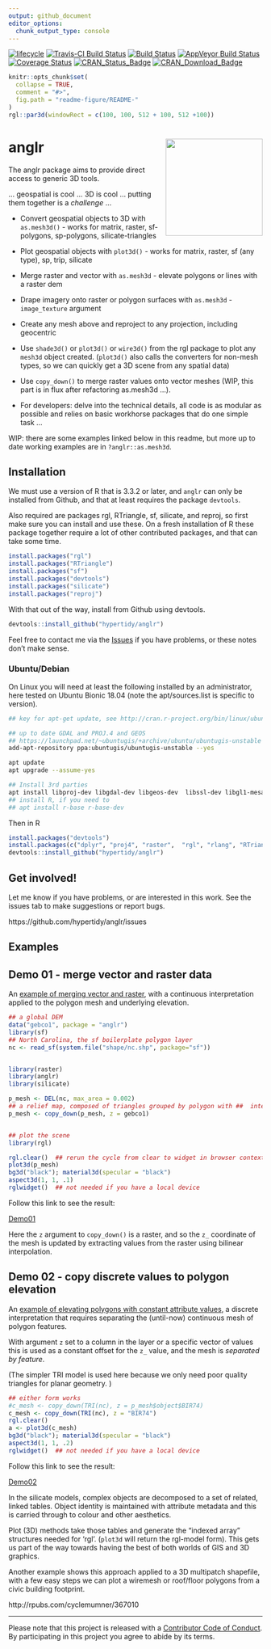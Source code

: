 ```yaml
---
output: github_document
editor_options: 
  chunk_output_type: console
---
```


[![lifecycle](https://img.shields.io/badge/lifecycle-maturing-blue.svg)](https://www.tidyverse.org/lifecycle/#maturing)
[![Travis-CI Build Status](http://badges.herokuapp.com/travis/hypertidy/anglr?branch=master&env=BUILD_NAME=trusty_release&label=linux)](https://travis-ci.org/hypertidy/anglr)
[![Build Status](http://badges.herokuapp.com/travis/hypertidy/anglr?branch=master&env=BUILD_NAME=osx_release&label=osx)](https://travis-ci.org/hypertidy/anglr) 
[![AppVeyor Build Status](https://ci.appveyor.com/api/projects/status/github/hypertidy/anglr?branch=master&svg=true)](https://ci.appveyor.com/project/mdsumner/anglr)
[![Coverage Status](https://img.shields.io/codecov/c/github/hypertidy/anglr/master.svg)](https://codecov.io/github/hypertidy/anglr?branch=master)
[![CRAN_Status_Badge](http://www.r-pkg.org/badges/version/anglr)](https://cran.r-project.org/package=anglr)
[![CRAN_Download_Badge](http://cranlogs.r-pkg.org/badges/anglr)](https://cran.r-project.org/package=anglr)

<!-- README.md is generated from README.Rmd. Please edit that file -->

```r
knitr::opts_chunk$set(
  collapse = TRUE,
  comment = "#>",
  fig.path = "readme-figure/README-"
)
rgl::par3d(windowRect = c(100, 100, 512 + 100, 512 +100))
```

# anglr  <img src="data-raw/anglr-logo.png" align="right"  height="192" />

The anglr package aims to provide direct access to generic 3D tools. 

... geospatial is cool ... 3D is cool ... putting them together is a *challenge*  ...

* Convert geospatial objects to 3D with `as.mesh3d()` - works for matrix, raster, sf-polygons, sp-polygons, silicate-triangles

* Plot geospatial objects with `plot3d()` - works for matrix, raster, sf (any type), sp, trip, silicate

* Merge raster and vector with `as.mesh3d` - elevate polygons or lines with a raster dem

* Drape imagery onto raster or polygon surfaces with `as.mesh3d` - `image_texture` argument

* Create any mesh above and reproject to any projection, including geocentric

* Use `shade3d()` or `plot3d()` or `wire3d()` from the rgl package to plot any `mesh3d` object created. (`plot3d()` also calls the converters for non-mesh types, so we can quickly get a 3D scene from any spatial data)

* Use `copy_down()` to merge raster values onto vector meshes (WIP, this part is in flux after refactoring as.mesh3d ...). 

* For developers: delve into the technical details, all code is as modular as possible and relies on basic workhorse packages that do one simple task ...

WIP: there are some examples linked below in this readme, but more up to date working examples are in `?anglr::as.mesh3d`. 



## Installation

We must use a version of R that is 3.3.2 or later, and `anglr` can only be installed from Github, and that at least requires the package `devtools`. 

Also required are packages rgl, RTriangle, sf, silicate, and reproj, so first make sure you can install and use these. On a fresh installation of R these package together require a lot of other contributed packages, and that can take some time. 

```r
install.packages("rgl")
install.packages("RTriangle")
install.packages("sf")
install.packages("devtools")
install.packages("silicate")
install.packages("reproj")
```


With that out of the way, install from Github using devtools. 

```r
devtools::install_github("hypertidy/anglr")
```

Feel free to contact me via the [Issues](https://github.com/hypertidy/anglr/issues/) if you have problems, or these notes don't make sense. 


### Ubuntu/Debian

On Linux you will need at least the following installed by an administrator, here
tested on Ubuntu Bionic 18.04 (note the apt/sources.list is specific to version). 

```bash
## key for apt-get update, see http://cran.r-project.org/bin/linux/ubuntu/README

## up to date GDAL and PROJ.4 and GEOS
## https://launchpad.net/~ubuntugis/+archive/ubuntu/ubuntugis-unstable
add-apt-repository ppa:ubuntugis/ubuntugis-unstable --yes

apt update 
apt upgrade --assume-yes

## Install 3rd parties
apt install libproj-dev libgdal-dev libgeos-dev  libssl-dev libgl1-mesa-dev libglu1-mesa-dev libudunits2-dev
## install R, if you need to
## apt install r-base r-base-dev 
```

Then in R

```R
install.packages("devtools")
install.packages(c("dplyr", "proj4", "raster",  "rgl", "rlang", "RTriangle", "spbabel", "tibble", "viridis", "reproj", "silicate"))
devtools::install_github("hypertidy/anglr")
```

## Get involved!

Let me know if you have problems, or are interested in this work. See the issues tab to make suggestions or report bugs. 

https://github.com/hypertidy/anglr/issues



## Examples

## Demo 01 - merge vector and raster data

An [example of merging vector and raster](https://hypertidy.github.io/anglr-demos/demo01.html), with a continuous interpretation applied to the polygon mesh and underlying elevation. 

```r
## a global DEM
data("gebco1", package = "anglr")
library(sf)
## North Carolina, the sf boilerplate polygon layer
nc <- read_sf(system.file("shape/nc.shp", package="sf"))


library(raster)
library(anglr) 
library(silicate)

p_mesh <- DEL(nc, max_area = 0.002)
## a relief map, composed of triangles grouped by polygon with ##  interpolated raster elevation 
p_mesh <- copy_down(p_mesh, z = gebco1)


## plot the scene
library(rgl)

rgl.clear()  ## rerun the cycle from clear to widget in browser contexts 
plot3d(p_mesh) 
bg3d("black"); material3d(specular = "black")
aspect3d(1, 1, .1)
rglwidget()  ## not needed if you have a local device
```


Follow this link to see the result: 

[Demo01](https://hypertidy.github.io/anglr-demos/demo01.html)


Here the `z` argument to `copy_down()` is a raster, and so the `z_` coordinate of the mesh is updated by extracting values from the raster using bilinear interpolation. 



## Demo 02 - copy discrete values to polygon elevation

An [example of elevating polygons with constant attribute values](https://hypertidy.github.io/anglr-demos/demo02.html), a discrete interpretation that requires separating the (until-now) continuous mesh of polygon features. 

With argument `z` set to a column in the layer or a specific vector of values this is used as a constant offset for the `z_` value, and the mesh is *separated by feature*. 


(The simpler TRI model is used here because we only need poor quality triangles for planar geometry. )

```r

## either form works
#c_mesh <- copy_down(TRI(nc), z = p_mesh$object$BIR74)
c_mesh <- copy_down(TRI(nc), z = "BIR74")
rgl.clear()
a <- plot3d(c_mesh) 
bg3d("black"); material3d(specular = "black")
aspect3d(1, 1, .2)
rglwidget()  ## not needed if you have a local device

```

Follow this link to see the result: 

[Demo02](https://hypertidy.github.io/anglr-demos/demo02.html)

In the silicate models, complex objects are decomposed to a set of related, linked tables. Object identity is maintained with attribute metadata and this is carried through to colour and other aesthetics.  

Plot (3D) methods take those tables and generate the "indexed array" structures needed for 'rgl'. (`plot3d` will return the rgl-model form). This gets us part of the way towards having the best of both worlds of GIS and 3D graphics.


Another example shows this approach applied to a 3D multipatch shapefile, with a few easy steps we can plot a wiremesh or roof/floor polygons from a civic building footprint. 

http://rpubs.com/cyclemumner/367010


---

Please note that this project is released with a [Contributor Code of Conduct](CONDUCT.md). By participating in this project you agree to abide by its terms.


